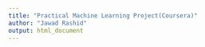```yaml
---
title: "Practical Machine Learning Project(Coursera)"
author: "Jawad Rashid"
output: html_document
---
```


